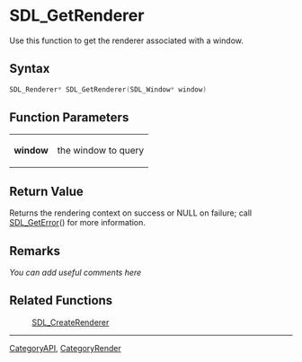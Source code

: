 
= SDL_GetRenderer =
Use this function to get the renderer associated with a window.


== Syntax ==
<syntaxhighlight lang='c++'>
SDL_Renderer* SDL_GetRenderer(SDL_Window* window)
</syntaxhighlight>

== Function Parameters ==
{|
|'''window'''
|the window to query
|}

== Return Value ==
Returns the rendering context on success or NULL on failure; call [[SDL_GetError]]() for more information.

== Remarks ==
''You can add useful comments here''

== Related Functions ==
:[[SDL_CreateRenderer]]

----
[[CategoryAPI]], [[CategoryRender]]

